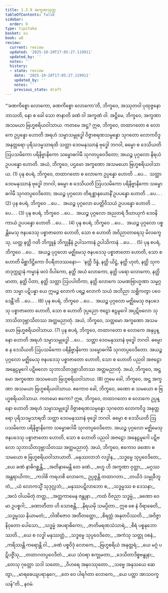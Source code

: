 ```yaml
---
title: 1.3.9 အက္ခဏသုတ္တ
tableOfContents: false
sidebar:
  order: 9
type: tipitaka
basket: su
book: a8
review:
  current: review
  updated: '2025-10-20T17:05:27.119911'
  updated_by: ''
  notes: ''
  history:
  - state: review
    date: '2025-10-20T17:05:27.119911'
    updated_by: ''
    notes: ''
    previous_state: draft
---
```



<DynamicBreadcrumb />


<ReviewStatus review={frontmatter.review} showDetails={true} />

<HypothesisAnnotation frontmatter={frontmatter} />

<Division number="29" book="a8" e="ch" v="17" p="60">

<Paragraph number="272" book="a8">
“‘ခဏကိစ္စော လောကော, ခဏကိစ္စော လောကော’တိ, ဘိက္ခဝေ, အဿုတဝါ ပုထုဇ္ဇနော ဘာသတိ, နော စ ခေါ သော ဇာနာတိ ခဏံ ဝါ အက္ခဏံ ဝါ. အဋ္ဌိမေ, ဘိက္ခဝေ, အက္ခဏာ အသမယာ ဗြဟ္မစရိယဝါသာယ. ကတမေ အဋ္ဌ? ဣဓ, ဘိက္ခဝေ, တထာဂတော စ လောကေ ဥပ္ပန္နော ဟောတိ အရဟံ သမ္မာသမ္ဗုဒ္ဓေါ ဝိဇ္ဇာစရဏသမ္ပန္နော သုဂတော လောကဝိဒူ အနုတ္တရော ပုရိသဒမ္မသာရထိ သတ္ထာ ဒေဝမနုဿာနံ ဗုဒ္ဓေါ ဘဂဝါ, ဓမ္မော စ ဒေသိယတိ ဩပသမိကော ပရိနိဗ္ဗာနိကော သမ္ဗောဓဂါမီ သုဂတပ္ပဝေဒိတော; အယဉ္စ ပုဂ္ဂလော နိရယံ ဥပပန္နော ဟောတိ. အယံ, ဘိက္ခဝေ, ပဌမော အက္ခဏော အသမယော ဗြဟ္မစရိယဝါသာယ. (1)
</Paragraph>

<Paragraph number="273" book="a8">
ပုန စပရံ, ဘိက္ခဝေ, တထာဂတော စ လောကေ ဥပ္ပန္နော ဟောတိ …ပေ…  သတ္ထာ ဒေဝမနုဿာနံ ဗုဒ္ဓေါ ဘဂဝါ, ဓမ္မော စ ဒေသိယတိ ဩပသမိကော ပရိနိဗ္ဗာနိကော သမ္ဗောဓဂါမီ သုဂတပ္ပဝေဒိတော; အယဉ္စ ပုဂ္ဂလော တိရစ္ဆာနယောနိံ ဥပပန္နော ဟောတိ …ပေ… . (2)
</Paragraph>

<Paragraph number="274" book="a8">
ပုန စပရံ, ဘိက္ခဝေ …ပေ…  အယဉ္စ ပုဂ္ဂလော ပေတ္တိဝိသယံ ဥပပန္နော ဟောတိ …ပေ… . (3)
</Paragraph>

<Paragraph number="275" book="a8">
ပုန စပရံ, ဘိက္ခဝေ …ပေ…  အယဉ္စ ပုဂ္ဂလော အညတရံ ဒီဃာယုကံ ဒေဝနိကာယံ ဥပပန္နော ဟောတိ …ပေ… . (4)
</Paragraph>

<Paragraph number="276" book="a8">
ပုန စပရံ, ဘိက္ခဝေ …ပေ…  အယဉ္စ ပုဂ္ဂလော ပစ္စန္တိမေသု ဇနပဒေသု ပစ္စာဇာတော ဟောတိ, သော စ ဟောတိ အဝိညာတာရေသု မိလက္ခေသု, ယတ္ထ နတ္ထိ ဂတိ ဘိက္ခူနံ ဘိက္ခုနီနံ ဥပါသကာနံ ဥပါသိကာနံ …ပေ… . (5)
</Paragraph>

<Paragraph number="277" book="a8">
ပုန စပရံ, ဘိက္ခဝေ …ပေ…  အယဉ္စ ပုဂ္ဂလော မဇ္ဈိမေသု ဇနပဒေသု ပစ္စာဇာတော ဟောတိ, သော စ ဟောတိ မိစ္ဆာဒိဋ္ဌိကော ဝိပရီတဒဿနော—  ‘နတ္ထိ ဒိန္နံ, နတ္ထိ ယိဋ္ဌံ, နတ္ထိ ဟုတံ, နတ္ထိ သုကတဒုက္ကဋာနံ ကမ္မာနံ ဖလံ ဝိပါကော, နတ္ထိ အယံ လောကော, နတ္ထိ ပရော လောကော, နတ္ထိ မာတာ, နတ္ထိ ပိတာ, နတ္ထိ သတ္တာ ဩပပါတိကာ, နတ္ထိ လောကေ သမဏဗြာဟ္မဏာ သမ္မဂ္ဂတာ သမ္မာ ပဋိပန္နာ ယေ ဣမဉ္စ လောကံ ပရဉ္စ လောကံ သယံ အဘိညာ သစ္ဆိကတွာ ပဝေဒေန္တီ’တိ …ပေ… . (6)
</Paragraph>

<Paragraph number="278" book="a8">
ပုန စပရံ, ဘိက္ခဝေ …ပေ…  အယဉ္စ ပုဂ္ဂလော မဇ္ဈိမေသု ဇနပဒေသု ပစ္စာဇာတော ဟောတိ, သော စ ဟောတိ ဒုပ္ပညော ဇဠော ဧဠမူဂေါ အပ္ပဋိဗလော သုဘာသိတဒုဗ္ဘာသိတဿ အတ္ထမညာတုံ. အယံ, ဘိက္ခဝေ, သတ္တမော အက္ခဏော အသမယော ဗြဟ္မစရိယဝါသာယ. (7)
</Paragraph>

<Paragraph number="279" book="a8">
ပုန စပရံ, ဘိက္ခဝေ, တထာဂတော စ လောကေ အနုပ္ပန္နော ဟောတိ အရဟံ သမ္မာသမ္ဗုဒ္ဓေါ …ပေ…  သတ္ထာ ဒေဝမနုဿာနံ ဗုဒ္ဓေါ ဘဂဝါ. ဓမ္မော စ န ဒေသိယတိ ဩပသမိကော ပရိနိဗ္ဗာနိကော သမ္ဗောဓဂါမီ သုဂတပ္ပဝေဒိတော. အယဉ္စ ပုဂ္ဂလော မဇ္ဈိမေသု ဇနပဒေသု ပစ္စာဇာတော ဟောတိ, သော စ ဟောတိ ပညဝါ အဇဠော အနေဠမူဂေါ ပဋိဗလော သုဘာသိတဒုဗ္ဘာသိတဿ အတ္ထမညာတုံ. အယံ, ဘိက္ခဝေ, အဋ္ဌမော အက္ခဏော အသမယော ဗြဟ္မစရိယဝါသာယ. (8)
</Paragraph>

<Paragraph number="280" book="a8">
ဣမေ ခေါ, ဘိက္ခဝေ, အဋ္ဌ အက္ခဏာ အသမယာ ဗြဟ္မစရိယဝါသာယ.
</Paragraph>

<Paragraph number="281" book="a8">
ဧကောဝ ခေါ, ဘိက္ခဝေ, ခဏော စ သမယော စ ဗြဟ္မစရိယဝါသာယ. ကတမော ဧကော? ဣဓ, ဘိက္ခဝေ, တထာဂတော စ လောကေ ဥပ္ပန္နော ဟောတိ အရဟံ သမ္မာသမ္ဗုဒ္ဓေါ ဝိဇ္ဇာစရဏသမ္ပန္နော သုဂတော လောကဝိဒူ အနုတ္တရော ပုရိသဒမ္မသာရထိ သတ္ထာ ဒေဝမနုဿာနံ ဗုဒ္ဓေါ ဘဂဝါ. ဓမ္မော စ ဒေသိယတိ ဩပသမိကော ပရိနိဗ္ဗာနိကော သမ္ဗောဓဂါမီ သုဂတပ္ပဝေဒိတော. အယဉ္စ ပုဂ္ဂလော မဇ္ဈိမေသု ဇနပဒေသု ပစ္စာဇာတော ဟောတိ, သော စ ဟောတိ ပညဝါ အဇဠော အနေဠမူဂေါ ပဋိဗလော သုဘာသိတဒုဗ္ဘာသိတဿ အတ္ထမညာတုံ. အယံ, ဘိက္ခဝေ, ဧကောဝ ခဏော စ သမယော စ ဗြဟ္မစရိယဝါသာယာတိ.
</Paragraph>

<Paragraph number="282" type="verses" book="a8">
_မနုဿလာဘံ လဒ္ဓါန,_  
_သဒ္ဓမ္မေ သုပ္ပဝေဒိတေ;_  
_ယေ ခဏံ နာဓိဂစ္ဆန္တိ,_  
_အတိနာမေန္တိ တေ ခဏံ._  

</Paragraph>

<Paragraph number="283" type="verses" book="a8">
_ဗဟူ ဟိ အက္ခဏာ ဝုတ္တာ,_  
_မဂ္ဂဿ အန္တရာယိကာ;_  
_ကဒါစိ ကရဟစိ လောကေ,_  
ဥပ္ပဇ္ဇန္တိ တထာဂတာ._  

</Paragraph>

<Paragraph number="284" type="verses" book="a8">
_တယိဒံ သမ္မုခီဘူတံ,_  
_ယံ လောကသ္မိံ သုဒုလ္လဘံ;_  
_မနုဿပဋိလာဘော စ,_  
_သဒ္ဓမ္မဿ စ ဒေသနာ;_  
_အလံ ဝါယမိတုံ တတ္ထ,_  
_အတ္တကာမေန ဇန္တုနာ._  

</Paragraph>

<Paragraph number="285" type="verses" book="a8">
_ကထံ ဝိဇညာ သဒ္ဓမ္မံ,_  
_ခဏော ဝေ မာ ဥပစ္စဂါ;_  
_ခဏာတီတာ ဟိ သောစန္တိ,_  
_နိရယမှိ သမပ္ပိတာ._  

</Paragraph>

<Paragraph number="286" type="verses" book="a8">
ဣဓ စေ နံ ဝိရာဓေတိ,_  
_သဒ္ဓမ္မဿ နိယာမတံ;_  
_ဝါဏိဇောဝ အတီတတ္ထော,_  
_စိရတ္တံ အနုတပိဿတိ._  

</Paragraph>

<Paragraph number="287" type="verses" book="a8">
_အဝိဇ္ဇာနိဝုတော ပေါသော,_  
_သဒ္ဓမ္မံ အပရာဓိကော;_  
_ဇာတိမရဏသံသာရံ,_  
_စိရံ ပစ္စနုဘောဿတိ._  

</Paragraph>

<Paragraph number="288" type="verses" book="a8">
_ယေ စ လဒ္ဓါ မနုဿတ္တံ,_  
_သဒ္ဓမ္မေ သုပ္ပဝေဒိတေ;_  
_အကံသု သတ္ထု ဝစနံ,_  
_ကရိဿန္တိ ကရောန္တိ ဝါ._  

</Paragraph>

<Paragraph number="289" type="verses" book="a8">
_ခဏံ ပစ္စဝိဒုံ လောကေ,_  
_ဗြဟ္မစရိယံ အနုတ္တရံ;_  
_ယေ မဂ္ဂံ ပဋိပဇ္ဇိံသု,_  
_တထာဂတပ္ပဝေဒိတံ._  

</Paragraph>

<Paragraph number="290" type="verses" book="a8">
_ယေ သံဝရာ စက္ခုမတာ,_  
_ဒေသိတာဒိစ္စဗန္ဓုနာ;_  
_တေသု ဂုတ္တော သဒါ သတော,_  
_ဝိဟရေ အနဝဿုတော._  

</Paragraph>

<Paragraph number="291" type="verses" book="a8">
_သဗ္ဗေ အနုသယေ ဆေတွာ,_  
_မာရဓေယျပရာနုဂေ;_  
_တေ ဝေ ပါရင်္ဂတာ လောကေ,_  
_ယေ ပတ္တာ အာသဝက္ခယန်”တိ._  


</Paragraph>
</Division>

<Paragraph number="292" type="center" book="a8">
နဝမံ.
</Paragraph>